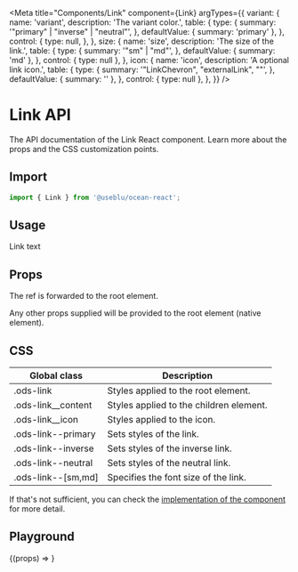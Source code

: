 
<Meta
  title="Components/Link"
  component={Link}
  argTypes={{
    variant: {
      name: 'variant',
      description: 'The variant color.',
      table: {
        type: {
          summary: '"primary" | "inverse" | "neutral"',
        },
        defaultValue: { summary: 'primary' },
      },
      control: {
        type: null,
      },
    },
    size: {
      name: 'size',
      description: 'The size of the link.',
      table: {
        type: {
          summary: '"sm" | "md"',
        },
        defaultValue: { summary: 'md' },
      },
      control: { type: null },
    },
    icon: {
      name: 'icon',
      description: 'A optional link icon.',
      table: {
        type: {
          summary: '"LinkChevron", "externalLink", ""',
        },
        defaultValue: { summary: '' },
      },
      control: { type: null },
    },
  }}
/>

# Link API

The API documentation of the Link React component. Learn more about the props and the CSS customization points.

## Import

```javascript
import { Link } from '@useblu/ocean-react';
```

## Usage

<Canvas withSource="open" withToolbar>
  <Story name="usage">
    <Link>Link text</Link>
  </Story>
</Canvas>

## Props

<ArgsTable story="Usage" of="." />

The ref is forwarded to the root element.

Any other props supplied will be provided to the root element (native element).

## CSS

| Global class         | Description                             |
| -------------------- | --------------------------------------- |
| .ods-link            | Styles applied to the root element.     |
| .ods-link\_\_content | Styles applied to the children element. |
| .ods-link\_\_icon    | Styles applied to the icon.             |
| .ods-link--primary   | Sets styles of the link.                |
| .ods-link--inverse   | Sets styles of the inverse link.        |
| .ods-link--neutral   | Sets styles of the neutral link.        |
| .ods-link--[sm,md]   | Specifies the font size of the link.    |

If that's not sufficient, you can check the [implementation of the component](https://github.com/ocean-ds/ocean-web/blob/master/packages/ocean-react/src/Link/Link.tsx) for more detail.

## Playground

<Canvas>
  <Story
    name="playground"
    args={{
      children: 'My Link',
      size: 'md',
    }}
    argTypes={{
      children: {
        name: 'children',
        control: 'text',
      },
      variant: {
        name: 'variant',
        options: ['primary', 'inverse', 'neutral'],
        control: { type: 'select' },
      },
      size: {
        name: 'size',
        options: ['sm', 'md'],
        control: { type: 'select' },
      },
      icon: {
        name: 'icon',
        options: [' ', 'LinkChevron', 'externalLink'],
        control: { type: 'select' },
      },
    }}
  >
    {(props) => <Link {...props} />}
  </Story>
</Canvas>

